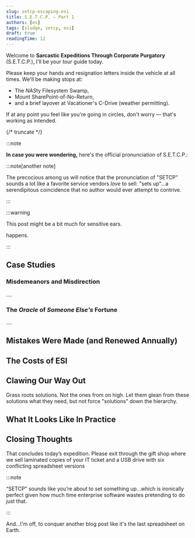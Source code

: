 ---
slug: setcp-escaping-esi
title: S.E.T.C.P. — Part 1
authors: [es]
tags: [sludge, setcp, esi]
draft: true
readingTime: 12
---

<!-- Imports -->


<!-- Let the fun begin... -->

Welcome to **Sarcastic Expeditions Through Corporate Purgatory** (S.E.T.C.P.), I'll be your tour guide today.

Please keep your hands and resignation letters inside the vehicle at all times. We'll be making stops at:

- The *NAS*ty Filesystem Swamp,
- Mount SharePoint-of-No-Return,
- and a brief layover at Vacationer's C-Drive (weather permitting).

If at any point you feel like you're going in circles, don't worry &mdash; that's working as intended.

{/* truncate */}

<LegalNoticeDisclaimer />

:::note

**In case you were wondering,** here's the official pronunciation of S.E.T.C.P.:

<PronunciationSwitcher word="SETCP" phonetic="set-sup" ipa="sɛtˈsʌp" />

:::note[another note]

The precocious among us will notice that the pronunciation of "SETCP” sounds a lot like a favorite service vendors _love_ to sell: "sets up"...a serendipitous coincidence that no author would ever attempt to contrive.

:::

:::warning

This post might be a bit much for sensitive ears.

<RatingSelector />

<RatingSwitcher word="Shit fucking" /> happens.

:::

<Hook />

<HallOfShame />

## Case Studies

### Misdemeanors and Misdirection

....

### The _Oracle_ of _Someone Else's_ Fortune

....

## Mistakes Were Made (and Renewed Annually)

<MistakesWereMade />

## The Costs of ESI

## Clawing Our Way Out

Grass roots solutions. Not the ones from on high. Let them glean from these solutions what they need, but not force "solutions" down the hierarchy.

## What It Looks Like In Practice

## Closing Thoughts

That concludes today’s expedition. Please exit through the gift shop where we sell laminated copies of your IT ticket and a USB drive with six conflicting spreadsheet versions

:::note

“SETCP” sounds like you’re about to set something up...which is ironically perfect given how much time enterprise software wastes pretending to do just that.

:::

And...I'm off, to conquer another blog post like it's the last spreadsheet on Earth.
